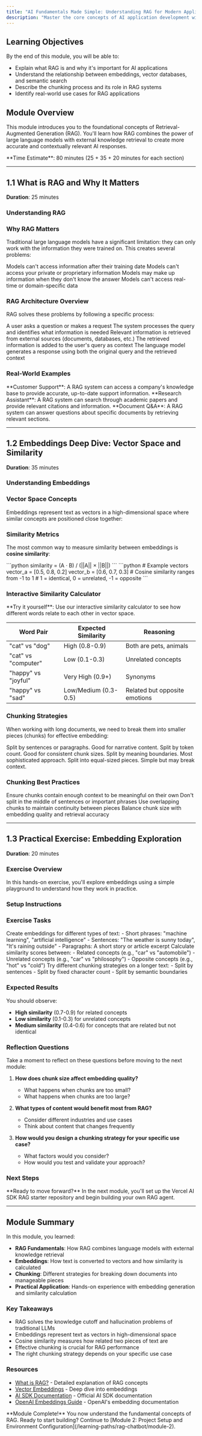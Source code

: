 ```yaml
---
title: "AI Fundamentals Made Simple: Understanding RAG for Modern Applications"
description: "Master the core concepts of AI application development with RAG architecture. Perfect for beginners - learn embeddings, vector databases, and semantic search without any prior AI experience."
---
```



## Learning Objectives

By the end of this module, you will be able to:

- Explain what RAG is and why it's important for AI applications
- Understand the relationship between embeddings, vector databases, and semantic search
- Describe the chunking process and its role in RAG systems
- Identify real-world use cases for RAG applications

## Module Overview

This module introduces you to the foundational concepts of Retrieval-Augmented Generation (RAG). You'll learn how RAG combines the power of large language models with external knowledge retrieval to create more accurate and contextually relevant AI responses.

<Callout>
  **Time Estimate**: 80 minutes (25 + 35 + 20 minutes for each section)
</Callout>

---

## 1.1 What is RAG and Why It Matters

**Duration**: 25 minutes

### Understanding RAG

<WhatIsRag />

### Why RAG Matters

Traditional large language models have a significant limitation: they can only work with the information they were trained on. This creates several problems:

<Columns cols={2}>
  <Card title="Knowledge Cutoff" icon="calendar">
    Models can't access information after their training date
  </Card>
  <Card title="No Personal Data" icon="user">
    Models can't access your private or proprietary information
  </Card>
</Columns>
<Columns cols={2}>
  <Card title="Hallucinations" icon="warning">
    Models may make up information when they don't know the answer
  </Card>
  <Card title="Limited Context" icon="database">
    Models can't access real-time or domain-specific data
  </Card>
</Columns>

### RAG Architecture Overview

RAG solves these problems by following a specific process:

<Steps>
  <Step title="1. User Query">A user asks a question or makes a request</Step>
  <Step title="2. Query Processing">
    The system processes the query and identifies what information is needed
  </Step>
  <Step title="3. Information Retrieval">
    Relevant information is retrieved from external sources (documents,
    databases, etc.)
  </Step>
  <Step title="4. Context Augmentation">
    The retrieved information is added to the user's query as context
  </Step>
  <Step title="5. Response Generation">
    The language model generates a response using both the original query and
    the retrieved context
  </Step>
</Steps>

<MDXImage
  srcLight="/images/rag-architecture-light.png"
  srcDark="/images/rag-architecture-dark.png"
  width={800}
  height={400}
  alt="RAG Architecture Flow Diagram"
/>

### Real-World Examples

<Callout type="info">
  **Customer Support**: A RAG system can access a company's knowledge base to
  provide accurate, up-to-date support information.
</Callout>

<Callout type="info">
  **Research Assistant**: A RAG system can search through academic papers and
  provide relevant citations and information.
</Callout>

<Callout type="info">
  **Document Q&A**: A RAG system can answer questions about specific documents
  by retrieving relevant sections.
</Callout>

---

## 1.2 Embeddings Deep Dive: Vector Space and Similarity

**Duration**: 35 minutes

### Understanding Embeddings

<VectorEmbeddings />

### Vector Space Concepts

Embeddings represent text as vectors in a high-dimensional space where similar concepts are positioned close together:

<MDXImage
  srcLight="/images/vector-space-light.png"
  srcDark="/images/vector-space-dark.png"
  width={600}
  height={400}
  alt="Vector Space Representation"
/>

### Similarity Metrics

The most common way to measure similarity between embeddings is **cosine similarity**:

<CodeGroup>
  <CodeGroupItem title="Cosine Similarity Formula">
    ```python similarity = (A · B) / (||A|| × ||B||) ```
  </CodeGroupItem>
  <CodeGroupItem title="Example Calculation">
    ```python # Example vectors vector_a = [0.5, 0.8, 0.2] vector_b = [0.6, 0.7,
    0.3] # Cosine similarity ranges from -1 to 1 # 1 = identical, 0 = unrelated,
    -1 = opposite ```
  </CodeGroupItem>
</CodeGroup>

### Interactive Similarity Calculator

<Callout>
  **Try it yourself**: Use our interactive similarity calculator to see how
  different words relate to each other in vector space.
</Callout>

| Word Pair           | Expected Similarity  | Reasoning                     |
| ------------------- | -------------------- | ----------------------------- |
| "cat" vs "dog"      | High (0.8-0.9)       | Both are pets, animals        |
| "cat" vs "computer" | Low (0.1-0.3)        | Unrelated concepts            |
| "happy" vs "joyful" | Very High (0.9+)     | Synonyms                      |
| "happy" vs "sad"    | Low/Medium (0.3-0.5) | Related but opposite emotions |

### Chunking Strategies

When working with long documents, we need to break them into smaller pieces (chunks) for effective embedding:

<Columns cols={2}>
  <Card title="Sentence-based Chunking" icon="text">
    Split by sentences or paragraphs. Good for narrative content.
  </Card>
  <Card title="Token-based Chunking" icon="hash">
    Split by token count. Good for consistent chunk sizes.
  </Card>
</Columns>
<Columns cols={2}>
  <Card title="Semantic Chunking" icon="brain">
    Split by meaning boundaries. Most sophisticated approach.
  </Card>
  <Card title="Fixed-size Chunking" icon="ruler">
    Split into equal-sized pieces. Simple but may break context.
  </Card>
</Columns>

### Chunking Best Practices

<Steps>
  <Step title="1. Maintain Context">
    Ensure chunks contain enough context to be meaningful on their own
  </Step>
  <Step title="2. Avoid Breaking Sentences">
    Don't split in the middle of sentences or important phrases
  </Step>
  <Step title="3. Consider Overlap">
    Use overlapping chunks to maintain continuity between pieces
  </Step>
  <Step title="4. Size Appropriately">
    Balance chunk size with embedding quality and retrieval accuracy
  </Step>
</Steps>

---

## 1.3 Practical Exercise: Embedding Exploration

**Duration**: 20 minutes

### Exercise Overview

In this hands-on exercise, you'll explore embeddings using a simple playground to understand how they work in practice.

### Setup Instructions

<Snippet text="npm install -g @ai-sdk/playground" />

### Exercise Tasks

<Steps>
  <Step title="1. Generate Embeddings">
    Create embeddings for different types of text: - Short phrases: "machine
    learning", "artificial intelligence" - Sentences: "The weather is sunny
    today", "It's raining outside" - Paragraphs: A short story or article
    excerpt
  </Step>
  <Step title="2. Compare Similarities">
    Calculate similarity scores between: - Related concepts (e.g., "car" vs
    "automobile") - Unrelated concepts (e.g., "car" vs "philosophy") - Opposite
    concepts (e.g., "hot" vs "cold")
  </Step>
  <Step title="3. Experiment with Chunking">
    Try different chunking strategies on a longer text: - Split by sentences -
    Split by fixed character count - Split by semantic boundaries
  </Step>
</Steps>

### Expected Results

You should observe:

- **High similarity** (0.7-0.9) for related concepts
- **Low similarity** (0.1-0.3) for unrelated concepts
- **Medium similarity** (0.4-0.6) for concepts that are related but not identical

### Reflection Questions

<Callout type="warning">
  Take a moment to reflect on these questions before moving to the next module:
</Callout>

1. **How does chunk size affect embedding quality?**

   - What happens when chunks are too small?
   - What happens when chunks are too large?

2. **What types of content would benefit most from RAG?**

   - Consider different industries and use cases
   - Think about content that changes frequently

3. **How would you design a chunking strategy for your specific use case?**
   - What factors would you consider?
   - How would you test and validate your approach?

### Next Steps

<Callout type="info">
  **Ready to move forward?** In the next module, you'll set up the Vercel AI SDK
  RAG starter repository and begin building your own RAG agent.
</Callout>

---

## Module Summary

In this module, you learned:

- **RAG Fundamentals**: How RAG combines language models with external knowledge retrieval
- **Embeddings**: How text is converted to vectors and how similarity is calculated
- **Chunking**: Different strategies for breaking down documents into manageable pieces
- **Practical Application**: Hands-on experience with embedding generation and similarity calculation

### Key Takeaways

- RAG solves the knowledge cutoff and hallucination problems of traditional LLMs
- Embeddings represent text as vectors in high-dimensional space
- Cosine similarity measures how related two pieces of text are
- Effective chunking is crucial for RAG performance
- The right chunking strategy depends on your specific use case

### Resources

- [What is RAG?](/snippets/conceptual/what-is-rag) - Detailed explanation of RAG concepts
- [Vector Embeddings](/snippets/conceptual/vector-embeddings) - Deep dive into embeddings
- [AI SDK Documentation](https://sdk.vercel.ai/docs) - Official AI SDK documentation
- [OpenAI Embeddings Guide](https://platform.openai.com/docs/guides/embeddings) - OpenAI's embedding documentation

<Callout type="success">
  **Module Complete!** You now understand the fundamental concepts of RAG. Ready
  to start building? Continue to [Module 2: Project Setup and Environment
  Configuration](/learning-paths/rag-chatbot/module-2).
</Callout>
